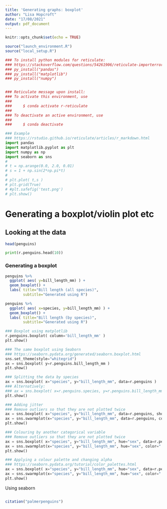 ```yaml
---
title: 'Generating graphs: boxplot'
author: "Lisa Hopcroft"
date: "17/08/2021"
output: pdf_document
---
```


```r
knitr::opts_chunk$set(echo = TRUE)

source("launch_environment.R")
source("local_setup.R")

### To install python modules for reticulate:
### https://stackoverflow.com/questions/54261906/reticulate-importerror-no-module-named-pandas-in-rstudio-version-1-2
### py_install("pandas")
### py_install("matplotlib")
### py_install("numpy")


### Reticulate message upon install:
### To activate this environment, use
###
###     $ conda activate r-reticulate
###
### To deactivate an active environment, use
###
###     $ conda deactivate

```

```python
### Example
### https://rstudio.github.io/reticulate/articles/r_markdown.html
import pandas
import matplotlib.pyplot as plt
import numpy as np
import seaborn as sns
# 
# t = np.arange(0.0, 2.0, 0.01)
# s = 1 + np.sin(2*np.pi*t)
# 
# plt.plot( t,s )
# plt.grid(True)
# #plt.safefig('test.png')
# plt.show()

```

# Generating a boxplot/violin plot etc

## Looking at the data

```r
head(penguins)
```

```python
print(r.penguins.head(10))
```

### Generating a boxplot

```r

penguins %>% 
  ggplot( aes( y=bill_length_mm) ) +
  geom_boxplot() +
  labs( title="Bill length (all species)",
        subtitle="Generated using R")

penguins %>% 
  ggplot( aes( x=species, y=bill_length_mm) ) +
  geom_boxplot() +
  labs( title="Bill length (by species)",
        subtitle="Generated using R")

```

```python

### Boxplot using matplotlib
r.penguins.boxplot( column='bill_length_mm' )
plt.show()

### The same boxplot using Seaborn
### https://seaborn.pydata.org/generated/seaborn.boxplot.html
sns.set_theme(style="whitegrid")
ax = sns.boxplot( y=r.penguins.bill_length_mm )
plt.show()

### Splitting the data by species
ax = sns.boxplot( x="species", y="bill_length_mm", data=r.penguins )
### Alternatively:
### ax = sns.boxplot( x=r.penguins.species, y=r.penguins.bill_length_mm )
plt.show()

### Adding jitter
### Remove outliers so that they are not plotted twice
ax = sns.boxplot( x="species", y="bill_length_mm", data=r.penguins, showfliers = False )
ax = sns.swarmplot(x="species", y="bill_length_mm", data=r.penguins, color=".25" )
plt.show()

### Colouring by another categorical variable
### Remove outliers so that they are not plotted twice
ax = sns.boxplot( x="species", y="bill_length_mm", hue="sex", data=r.penguins, showfliers = False )
ax = sns.swarmplot(x="species", y="bill_length_mm", hue="sex", color=".25", data=r.penguins, dodge=True )
plt.show()

### Applying a colour palette and changing alpha
### https://seaborn.pydata.org/tutorial/color_palettes.html
ax = sns.boxplot( x="species", y="bill_length_mm", hue="sex", data=r.penguins, palette="hls", showfliers = False )
ax = sns.swarmplot(x="species", y="bill_length_mm", hue="sex", color=".25", alpha=0.5, data=r.penguins, dodge=True )
plt.show()


```

Using seaborn

```python


```

```r
citation("palmerpenguins")
```